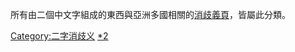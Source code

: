 所有由二個中文字組成的東西與亞洲多國相關的[[Wikipedia:消歧義|消歧義頁]]，皆屬此分類。

[[Category:二字消歧义|Category:二字消歧义]]
[[Category:亞洲相關消歧義|*2]]